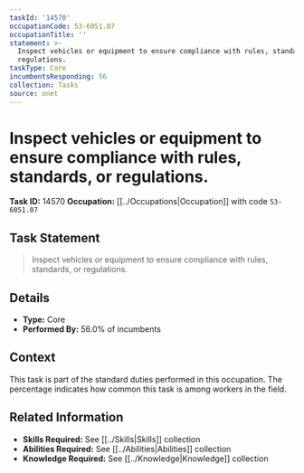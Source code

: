 ```yaml
---
taskId: '14570'
occupationCode: 53-6051.07
occupationTitle: ''
statement: >-
  Inspect vehicles or equipment to ensure compliance with rules, standards, or
  regulations.
taskType: Core
incumbentsResponding: 56
collection: Tasks
source: onet
---
```

# Inspect vehicles or equipment to ensure compliance with rules, standards, or regulations.

**Task ID:** 14570
**Occupation:** [[../Occupations|Occupation]] with code `53-6051.07`

## Task Statement

> Inspect vehicles or equipment to ensure compliance with rules, standards, or regulations.

## Details

- **Type:** Core
- **Performed By:** 56.0% of incumbents

## Context

This task is part of the standard duties performed in this occupation. The percentage indicates how common this task is among workers in the field.

## Related Information

- **Skills Required:** See [[../Skills|Skills]] collection
- **Abilities Required:** See [[../Abilities|Abilities]] collection
- **Knowledge Required:** See [[../Knowledge|Knowledge]] collection
